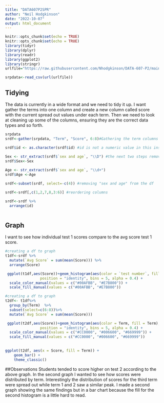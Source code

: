 ```yaml
---
title: "DATA607P2SPR"
author: "Neil Hodgkinson"
date: "2022-10-07"
output: html_document
---
```


```r
knitr::opts_chunk$set(echo = TRUE)
knitr::opts_chunk$set(echo = TRUE)
library(tidyr)
library(dplyr)
library(readr)
library(ggplot2)
library(stringr)
urlfile="https://raw.githubusercontent.com/Nhodgkinson/DATA-607-P2/main/student_results.csv"

srpdata<-read_csv(url(urlfile))
```
## Tidying

The  data is currently in a wide format and we need to tidy it up. I want gather the terms into one column and create a new column called score with the current spread out values under each term. Then we need to look at cleaning up some of the columns, ensuring they are the correct data types and so forth.

```r
srpdata
srdf<-gather(srpdata, "Term", "Score", 6:8)#Gathering the term columns and creating a new column for the score observations

srdf$id <- as.character(srdf$id) #id is not a numeric value in this instance so we want to change it to a chr value
 
Sex <- str_extract(srdf$`sex and age`, "\\D") #the next two steps remove the non digit character and makes a new column called "sex". Then I want to gather all digit characters plus any otherr digit potentially following the first digit and create a new column "Age"
srdf$Sex<-Sex

Age <- str_extract(srdf$`sex and age`, "\\d+")
srdf$Age <-Age

srdf<-subset(srdf, select=-c(4)) #removing "sex and age" from the df

srdf<-srdf[,c(1,2,7,8,3:6)] #reordering columns

srdf<-srdf %>%
  arrange(id)



```

## Graph

I want to see how individual test 1 scores compare to the avg score test 1 score. 

```r
#creating a df to graph
t1df<-srdf %>%
  mutate(`Avg Score` = sum(mean(Score))) %>%
  arrange(Score)

 ggplot(t1df,aes(Score))+geom_histogram(aes(color = `test number`, fill = `test number`), 
                position = "identity", bins = 5, alpha = 0.4) +
  scale_color_manual(values = c("#00AFBB", "#E7B800")) +
  scale_fill_manual(values = c("#00AFBB", "#E7B800"))

#creating a df to graph 
t2df<- t1df%>%
  group_by(Term)  %>%
  subset(select=c(6:8))%>%
  mutate(`Avg Score` = sum(mean(Score)))

 ggplot(t2df,aes(Score))+geom_histogram(aes(color = Term, fill = Term), 
                position = "identity", bins = 5, alpha = 0.4) +
  scale_color_manual(values = c("#CC0000", "#006600", "#669999")) +
  scale_fill_manual(values = c("#CC0000", "#006600", "#669999"))
 
 
ggplot(t2df, aes(x = Score, fill = Term)) +
    geom_bar() +
    theme_classic()
```

##Observations
 Students tended to score higher on test 2 according to the above graph. In the second graph I wanted to see how scores were distributed by term. Interestingly the distribution of scores for the third term were spread out while term 1 and 2 saw a similar peak. I made a second graph showing the same findings but in a bar chart because the fill for the second histogram is a little hard to read.
